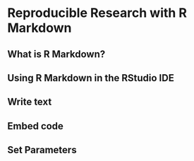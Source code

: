 # Reproducible Research with R Markdown

## What is R Markdown?
## Using R Markdown in the RStudio IDE
## Write text
## Embed code
## Set Parameters
